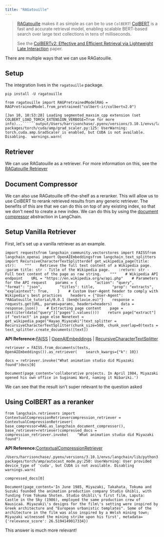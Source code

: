 ```yaml
---
title: "RAGatouille"
---
```


> [RAGatouille](https://github.com/bclavie/RAGatouille) makes it as simple as can be to use `ColBERT`! [ColBERT](https://github.com/stanford-futuredata/ColBERT) is a fast and accurate retrieval model, enabling scalable BERT-based search over large text collections in tens of milliseconds.
>
> See the [ColBERTv2: Effective and Efficient Retrieval via Lightweight Late Interaction](https://arxiv.org/abs/2112.01488) paper.

There are multiple ways that we can use RAGatouille.

## Setup

The integration lives in the `ragatouille` package.

```
pip install -U ragatouille
```

```
from ragatouille import RAGPretrainedModelRAG = RAGPretrainedModel.from_pretrained("colbert-ir/colbertv2.0")
```

```````
[Jan 10, 10:53:28] Loading segmented_maxsim_cpp extension (set COLBERT_LOAD_TORCH_EXTENSION_VERBOSE=True for more info)...``````output/Users/harrisonchase/.pyenv/versions/3.10.1/envs/langchain/lib/python3.10/site-packages/torch/cuda/amp/grad_scaler.py:125: UserWarning: torch.cuda.amp.GradScaler is enabled, but CUDA is not available.  Disabling.  warnings.warn(
```````

## Retriever

We can use RAGatouille as a retriever. For more information on this, see the [RAGatouille Retriever](/src/oss/integrations/retrievers/ragatouille)

## Document Compressor

We can also use RAGatouille off-the-shelf as a reranker. This will allow us to use ColBERT to rerank retrieved results from any generic retriever. The benefits of this are that we can do this on top of any existing index, so that we don't need to create a new index. We can do this by using the [document compressor](/src/oss/how_to/contextual_compression) abstraction in LangChain.

## Setup Vanilla Retriever

First, let's set up a vanilla retriever as an example.

```
import requestsfrom langchain_community.vectorstores import FAISSfrom langchain_openai import OpenAIEmbeddingsfrom langchain_text_splitters import RecursiveCharacterTextSplitterdef get_wikipedia_page(title: str):    """    Retrieve the full text content of a Wikipedia page.    :param title: str - Title of the Wikipedia page.    :return: str - Full text content of the page as raw string.    """    # Wikipedia API endpoint    URL = "https://en.wikipedia.org/w/api.php"    # Parameters for the API request    params = {        "action": "query",        "format": "json",        "titles": title,        "prop": "extracts",        "explaintext": True,    }    # Custom User-Agent header to comply with Wikipedia's best practices    headers = {"User-Agent": "RAGatouille_tutorial/0.0.1 (ben@clavie.eu)"}    response = requests.get(URL, params=params, headers=headers)    data = response.json()    # Extracting page content    page = next(iter(data["query"]["pages"].values()))    return page["extract"] if "extract" in page else Nonetext = get_wikipedia_page("Hayao_Miyazaki")text_splitter = RecursiveCharacterTextSplitter(chunk_size=500, chunk_overlap=0)texts = text_splitter.create_documents([text])
```

**API Reference:**[FAISS](https://python.langchain.com/api_reference/community/vectorstores/langchain_community.vectorstores.faiss.FAISS.html) | [OpenAIEmbeddings](https://python.langchain.com/api_reference/openai/embeddings/langchain_openai.embeddings.base.OpenAIEmbeddings.html) | [RecursiveCharacterTextSplitter](https://python.langchain.com/api_reference/text_splitters/character/langchain_text_splitters.character.RecursiveCharacterTextSplitter.html)

```
retriever = FAISS.from_documents(texts, OpenAIEmbeddings()).as_retriever(    search_kwargs={"k": 10})
```

```
docs = retriever.invoke("What animation studio did Miyazaki found")docs[0]
```

```
Document(page_content='collaborative projects. In April 1984, Miyazaki opened his own office in Suginami Ward, naming it Nibariki.')
```

We can see that the result isn't super relevant to the question asked

## Using ColBERT as a reranker

```
from langchain.retrievers import ContextualCompressionRetrievercompression_retriever = ContextualCompressionRetriever(    base_compressor=RAG.as_langchain_document_compressor(), base_retriever=retriever)compressed_docs = compression_retriever.invoke(    "What animation studio did Miyazaki found")
```

**API Reference:**[ContextualCompressionRetriever](https://python.langchain.com/api_reference/langchain/retrievers/langchain.retrievers.contextual_compression.ContextualCompressionRetriever.html)

```
/Users/harrisonchase/.pyenv/versions/3.10.1/envs/langchain/lib/python3.10/site-packages/torch/amp/autocast_mode.py:250: UserWarning: User provided device_type of 'cuda', but CUDA is not available. Disabling  warnings.warn(
```

```
compressed_docs[0]
```

```
Document(page_content='In June 1985, Miyazaki, Takahata, Tokuma and Suzuki founded the animation production company Studio Ghibli, with funding from Tokuma Shoten. Studio Ghibli\'s first film, Laputa: Castle in the Sky (1986), employed the same production crew of Nausicaä. Miyazaki\'s designs for the film\'s setting were inspired by Greek architecture and "European urbanistic templates". Some of the architecture in the film was also inspired by a Welsh mining town; Miyazaki witnessed the mining strike upon his first', metadata={'relevance_score': 26.5194149017334})
```

This answer is much more relevant!
